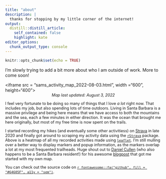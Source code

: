 ```yaml
---
title: "about"
description: |
  thanks for stopping by my little corner of the internet! 
output: 
  distill::distill_article:
    self_contained: false
    highlight: kate
editor_options: 
  chunk_output_type: console
---
```


```r
knitr::opts_chunk$set(echo = TRUE)
```

I'm slowly trying to add a bit more about who I am outside of work. More to come soon!

<!--html_preserve-->
<iframe src = "sams_activity_map_2022-08-03.html", width ="600", height="400"> </iframe>
<!--/html_preserve-->
<span style = 'font-size: 90%;'><em><center>Map last updated: August 3, 2022</em></center></span>

I feel very fortunate to be doing so many of things that I love *a lot* right now. That includes my job, but also spending lots of time outdoors. Living in Santa Barbara is a massive privilege and being here means that we have access to both the mountains and the sea, each a few minutes in either direction. It was the ocean that brought me here originally, but most of my free time is now spent on the trails. 

I started recording my hikes (and eventually some other activitiess) on [Strava](https://www.strava.com/) in late 2020 and finally got around to scraping my activity data using the [`rStrava`](https://github.com/fawda123/rStrava) package. Above is a heatmap of all my recorded activities made using [`leaflet`](https://rstudio.github.io/leaflet/). I'm still mulling over a better way to display markers and popup information, as the markers overlap a lot at my most frequented trailheads. Huge shout out to [Daniel Cullen](https://www.dancullen.me/) (who also happens to be a Santa Barbara resident!) for his awesome [blogpost](https://www.dancullen.me/articles/creating-a-heatmap-in-r-with-google-polylines) that got me started with my own map.

You can check out the source code on [`r fontawesome::fa("github", fill = "#64605F", a11y = "sem")`](https://github.com/samanthacsik/strava-hikes).

